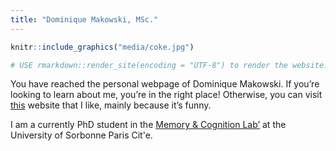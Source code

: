 ```yaml
---
title: "Dominique Makowski, MSc."
---
```


```r
knitr::include_graphics("media/coke.jpg")

# USE rmarkdown::render_site(encoding = "UTF-8") to render the website. Then push with github.
```


You have reached the personal webpage of Dominique Makowski. If you're looking to learn about me, you're in the right place! Otherwise, you can visit [this](http://existentialcomics.com/) website that I like, mainly because it's funny.

I am a currently PhD student in the [Memory & Cognition Lab'](http://recherche.parisdescartes.fr/LaboratoireMemoireCognition) at the University of Sorbonne Paris Cit\'e.



<!-- <script> -->
<!--   (function(i,s,o,g,r,a,m){i['GoogleAnalyticsObject']=r;i[r]=i[r]||function(){ -->
<!--   (i[r].q=i[r].q||[]).push(arguments)},i[r].l=1*new Date();a=s.createElement(o), -->
<!--   m=s.getElementsByTagName(o)[0];a.async=1;a.src=g;m.parentNode.insertBefore(a,m) -->
<!--   })(window,document,'script','https://www.google-analytics.com/analytics.js','ga'); -->

<!--   ga('create', 'UA-89596306-1', 'auto'); -->
<!--   ga('send', 'pageview'); -->

<!-- </script> -->